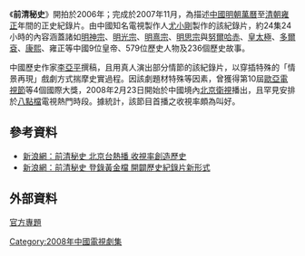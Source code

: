 {{Infobox television
| show_name          = 前清秘史
| image              =
| caption            = 
| format             = [[紀錄片|紀錄片]]
| camera             = 
| picture_format     = 
| runtime            = 每集60分鐘
| creator            = 
| director           = 
| developer          = 
| producer           = [[尤小剛|尤小剛]]
| executive_producer = 呂沐橙
| presenter          = [[李亞平|李亞平]]
| starring           = 
| 制作公司           =[[北京京都世纪|北京京都世纪]]/[[中北电视艺术中心|中北电视艺术中心]]
| voices             =
| narrated           = 
| country            = {{CHN}}
| network            = [[北京|北京]][[衛視|衛視]]
| first_aired        = 2008年2月23日
| last_aired         = 
| num_episodes       = 
| website            = 
| imdb_id            =
| tv_com_id          = 
}}
《'''前清秘史'''》開拍於2006年；完成於2007年11月，為描述[[中國|中國]][[明朝|明朝]][[萬曆|萬曆]]至[[清朝|清朝]][[雍正|雍正]]年間的正史紀錄片。由中國知名電視製作人[[尤小剛|尤小剛]]製作的該紀錄片，約24集24小時的內容涵蓋諸如[[明神宗|明神宗]]、[[明光宗|明光宗]]、[[明熹宗|明熹宗]]、[[明思宗|明思宗]]與[[努爾哈赤|努爾哈赤]]、[[皇太極|皇太極]]、[[多爾袞|多爾袞]]、[[康熙|康熙]]、雍正等中國9位皇帝、579位歷史人物及236個歷史故事。

中國歷史作家[[李亞平|李亞平]]撰稿，且用真人演出部分情節的該紀錄片，以穿插特殊的「情景再現」戲劇方式揣摩史實過程。因該劇題材特殊等因素，曾獲得第10屆[[歐亞電視節|歐亞電視節]]等4個國際大獎，2008年2月23日開始於中國境內[[北京衛視|北京衛視]]播出，且罕見安排於[[八點檔|八點檔]]電視熱門時段。據統計，該節目首播之收視率頗為叫好。

==參考資料==
*[http://news.sina.com/oth/zjol/000-104-103-104/2008-03-04/18542713328.html 新浪網：前清秘史 北京台熱播 收視率創造歷史] {{Wayback|url=http://news.sina.com/oth/zjol/000-104-103-104/2008-03-04/18542713328.html |date=20160304105711 }}
*[http://news.sina.com/sinacn/205-000-103-107/2008-03-05/0204505938.html 新浪網：前清秘史 登錄黃金檔 開闢歷史紀錄片新形式] {{Wayback|url=http://news.sina.com/sinacn/205-000-103-107/2008-03-05/0204505938.html |date=20160304112507 }}

==外部資料==
[http://ent.sina.com.cn/f/v/qianqms/index.shtml 官方專題] {{Wayback|url=http://ent.sina.com.cn/f/v/qianqms/index.shtml |date=20171103061048 }}
{{DEFAULTSORT:qian前}}
{{2008年中國大陸古裝/民初電視劇}}
[[Category:2008年中國電視劇集|Category:2008年中國電視劇集]]